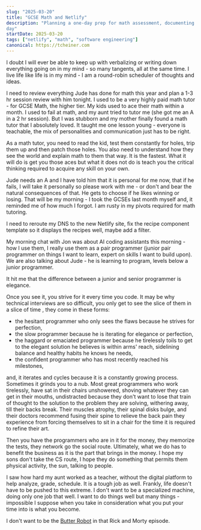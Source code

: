 ```yaml
---
slug: "2025-03-20"
title: "GCSE Math and Netlify"
description: "Planning a one-day prep for math assessment, documenting Netlify deploy and engineering thoughts for the
day"
startDate: 2025-03-20
tags: ["netlify", "math", "software engineering"]
canonical: https://tcheiner.com
---
```

I doubt I will ever be able to keep up with verbalizing or writing down everything going on in my mind - so many
tangents, all at the same time.  I live life like life is in my mind - I am a round-robin scheduler of thoughts and
ideas.

I need to review everything Jude has done for math this year and plan a 1-3 hr session review with him tonight.  I used
to be a very highly paid math tutor - for GCSE Math, the higher tier.  My kids used to ace their math within a month.
I used to fail at math, and my aunt tried to tutor me (she got me an A in a 2 hr session).  But I was stubborn and my
mother finally found a math tutor that I absolutely loved.  It taught me one lesson young - everyone is teachable, the
mix of personalities and communication just has to be right.

As a math tutor, you need to read the kid, test them constantly for holes, trip them up and then patch those holes.
You also need to understand how they see the world and explain math to them that way.  It is the fastest.  What it will
do is get you those aces but what it does not do is teach you the critical thinking required to acquire any skill on
your own.

Jude needs an A and I have told him that it is personal for me now, that if he fails, I will take it personally so
please work with me - or don't and bear the natural consequences of that.  He gets to choose if he likes winning or
losing.  That will be my morning - I took the GCSEs last month myself and, it reminded me of how much I forgot.
I am rusty in my pivots required for math tutoring.

I need to reroute my DNS to the new Netlify site, fix the recipe component template so it displays the recipes well,
maybe add a filter.

My morning chat with Jon was about AI coding assistants this morning - how I use them, I really use them as a pair
programmer (junior pair programmer on things I want to learn, expert on skills I want to build upon).  We are also
talking about Jude - he is learning to program, levels below a junior programmer.

It hit me that the difference between a junior and senior programmer is elegance.

Once you see it, you strive for it every time you code.
It may be why technical interviews are so difficult, you only get to see the slice of them in a slice of time ,
they come in these forms:
- the hesitant programmer who only sees the flaws because he strives for perfection,
- the slow programmer because he is iterating for elegance or perfection,
- the haggard or emaciated programmer because he tirelessly toils to get to the elegant solution he believes is
within arms' reach, sidelining balance and healthy habits he knows he needs,
- the confident programmer who has most recently reached his milestones,

and, it iterates and cycles because it is a constantly growing process.  Sometimes it grinds you to a nub.  Most great
programmers who work tirelessly, have sat in their chairs unshowered, shoving whatever they can get in their mouths,
undistracted because they don't want to lose that train of thought to the solution to the problem they are solving,
withering away, till their backs break.  Their muscles atrophy, their spinal disks bulge, and their doctors recommend
fusing their spine to relieve the back pain they experience from forcing themselves to sit in a chair for the time it
is required to refine their art.

Then you have the programmers who are in it for the money, they memorize the tests, they network go the social route.
Ultimately, what we do has to benefit the business as it is the part that brings in the money.  I hope my sons don't
take the CS route, I hope they do something that permits them physical activity, the sun, talking to people.

I saw how hard my aunt worked as a teacher, without the digital platform to help analyze, grade, schedule.  It is a
tough job as well.  Frankly, life doesn't have to be pushed to this extreme.  I don't want to be a specialized machine,
doing only one job that well.  I want to do things well but many things - impossible I suppose when you take in
consideration what you put your time into is what you become.

I don't want to be the [Butter Robot](https://www.youtube.com/watch?v=X7HmltUWXgs) in that Rick and Morty episode.

